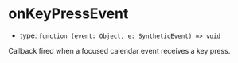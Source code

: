 
# onKeyPressEvent

- type: `function (event: Object, e: SyntheticEvent) => void`

Callback fired when a focused calendar event receives a key press.

<Canvas>
  <Story id="props--on-key-press-event" />
</Canvas>
